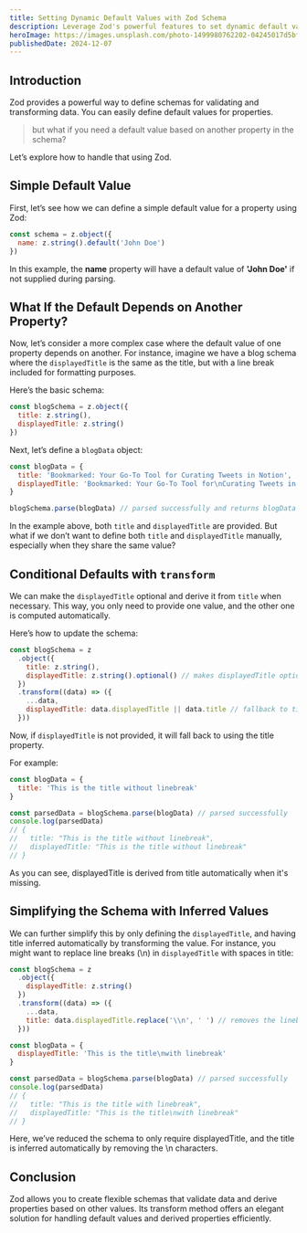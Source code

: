 ```yaml
---
title: Setting Dynamic Default Values with Zod Schema
description: Leverage Zod's powerful features to set dynamic default values and enhance data validation with flexibility and ease.
heroImage: https://images.unsplash.com/photo-1499980762202-04245017d5bf?q=80&w=2520&auto=format&fit=crop&ixlib=rb-4.0.3&ixid=M3wxMjA3fDB8MHxwaG90by1wYWdlfHx8fGVufDB8fHx8fA%3D%3D
publishedDate: 2024-12-07
---
```


## Introduction

Zod provides a powerful way to define schemas for validating and transforming data. You can easily define default values for properties.

> but what if you need a default value based on another property in the schema?

Let’s explore how to handle that using Zod.

## Simple Default Value

First, let’s see how we can define a simple default value for a property using Zod:

```js
const schema = z.object({
  name: z.string().default('John Doe')
})
```

In this example, the **name** property will have a default value of **'John Doe'** if not supplied during parsing.

## What If the Default Depends on Another Property?

Now, let’s consider a more complex case where the default value of one property depends on another. For instance, imagine we have a blog schema where the `displayedTitle` is the same as the title, but with a line break included for formatting purposes.

Here’s the basic schema:

```js
const blogSchema = z.object({
  title: z.string(),
  displayedTitle: z.string()
})
```

Next, let’s define a `blogData` object:

```js
const blogData = {
  title: 'Bookmarked: Your Go-To Tool for Curating Tweets in Notion',
  displayedTitle: 'Bookmarked: Your Go-To Tool for\nCurating Tweets in Notion'
}

blogSchema.parse(blogData) // parsed successfully and returns blogData
```

In the example above, both `title` and `displayedTitle` are provided. But what if we don’t want to define both `title` and `displayedTitle` manually, especially when they share the same value?

## Conditional Defaults with `transform`

We can make the `displayedTitle` optional and derive it from `title` when necessary. This way, you only need to provide one value, and the other one is computed automatically.

Here’s how to update the schema:

```js
const blogSchema = z
  .object({
    title: z.string(),
    displayedTitle: z.string().optional() // makes displayedTitle optional
  })
  .transform((data) => ({
    ...data,
    displayedTitle: data.displayedTitle || data.title // fallback to title if displayedTitle is undefined
  }))
```

Now, if `displayedTitle` is not provided, it will fall back to using the title property.

For example:

```js
const blogData = {
  title: 'This is the title without linebreak'
}

const parsedData = blogSchema.parse(blogData) // parsed successfully
console.log(parsedData)
// {
//   title: "This is the title without linebreak",
//   displayedTitle: "This is the title without linebreak"
// }
```

As you can see, displayedTitle is derived from title automatically when it's missing.

## Simplifying the Schema with Inferred Values

We can further simplify this by only defining the `displayedTitle`, and having title inferred automatically by transforming the value. For instance, you might want to replace line breaks (\n) in `displayedTitle` with spaces in title:

```js
const blogSchema = z
  .object({
    displayedTitle: z.string()
  })
  .transform((data) => ({
    ...data,
    title: data.displayedTitle.replace('\\n', ' ') // removes the linebreaks from title
  }))

const blogData = {
  displayedTitle: 'This is the title\nwith linebreak'
}

const parsedData = blogSchema.parse(blogData) // parsed successfully
console.log(parsedData)
// {
//   title: "This is the title with linebreak",
//   displayedTitle: "This is the title\nwith linebreak"
// }
```

Here, we’ve reduced the schema to only require displayedTitle, and the title is inferred automatically by removing the \n characters.

## Conclusion

Zod allows you to create flexible schemas that validate data and derive properties based on other values. Its transform method offers an elegant solution for handling default values and derived properties efficiently.
